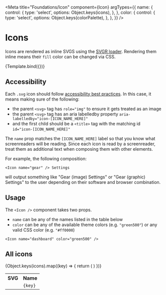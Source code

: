 <!-- Icons.stories.mdx-->


<Meta
  title="Foundations/Icon"
  component={Icon}
  argTypes={{
    name: {
      control: {
        type: 'select',
        options: Object.keys(icons),
      },
    },
    color: {
      control: {
        type: 'select',
        options: Object.keys(colorPalette),
      },
    },
  }}
/>

# Icons

Icons are rendered as inline SVGS using the [SVGR loader](https://react-svgr.com/docs/getting-started/). Rendering them inline means their `fill` color can be changed via CSS.


<Canvas>
  <Story name="Icon" args={{ name: 'gear', color: 'green500' }}>
    {Template.bind({})}
  </Story>
</Canvas>

## Accessibility

Each `.svg` icon should follow [accessibility best practices](https://www.deque.com/blog/creating-accessible-svgs/). In this case, it means making sure of the following:

- the parent `<svg>` tag has `role="img"` to ensure it gets treated as an image
- the parent `<svg>` tag has an aria labelledby property `aria-labelledby="icon-[ICON_NAME_HERE]"`
- and the first child should be a `<title>` tag with the matching id `id="icon-[ICON_NAME_HERE]"`

The `name` prop matches the `[ICON_NAME_HERE]` label so that you know what screenreaders will be reading. Since each icon is read by a screenreader, treat them as additional text when composing them with other elements.

For example, the following composition:

```tsx
<Icon name="gear" /> Settings
```

will output something like "Gear (image) Settings" or "Gear (graphic) Settings" to the user depending on their software and browser combination.

## Usage

The `<Icon />` component takes two props.

- `name` can be any of the names listed in the table below
- `color` can be any of the available theme colors (e.g. `"green500"`) or any valid CSS color (e.g. `"#ff0000`)

```tsx
<Icon name="dashboard" color="green500" />
```

## All icons

<table>
  <tr>
    <th>SVG</th>
    <th>Name</th>
  </tr>
  {Object.keys(icons).map((key) => {
    return (
      <tr>
        <td>
          <Icon name={key} />
        </td>
        <td>
          <code>{key}</code>
        </td>
      </tr>
    )
  })}
</table>
